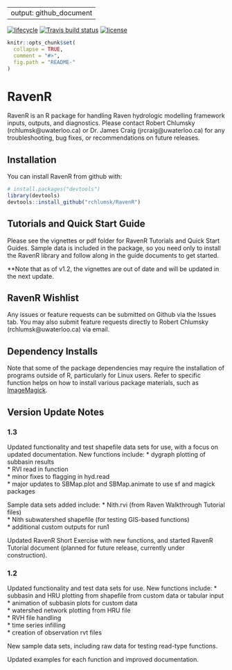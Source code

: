 
---
output: github_document
---

[![lifecycle](https://img.shields.io/badge/lifecycle-experimental-orange.svg)](https://www.tidyverse.org/lifecycle/#experimental) [![Travis build status](https://travis-ci.org/rchlumsk/RavenR.svg?branch=master)](https://travis-ci.org/rchlumsk/RavenR)
[![license](https://img.shields.io/badge/license-GPL3-lightgrey.svg)](https://choosealicense.com/)


```r
knitr::opts_chunk$set(
  collapse = TRUE,
  comment = "#>",
  fig.path = "README-"
)
```

# RavenR

RavenR is an R package for handling Raven hydrologic modelling framework inputs, outputs, and diagnostics. Please contact Robert Chlumsky (rchlumsk@uwaterloo.ca) or Dr. James Craig (jrcraig@uwaterloo.ca) for any troubleshooting, bug fixes, or recommendations on future releases.

## Installation

You can install RavenR from github with:

```r
# install.packages("devtools")
library(devtools)
devtools::install_github("rchlumsk/RavenR")
```

## Tutorials and Quick Start Guide

Please see the vignettes or pdf folder for RavenR Tutorials and Quick Start Guides. Sample data is included in the package, so you need only to install the RavenR library and follow along in the guide documents to get started.

**Note that as of v1.2, the vignettes are out of date and will be updated in the next update.

## RavenR Wishlist

Any issues or feature requests can be submitted on Github via the Issues tab. You may also submit feature requests directly to Robert Chlumsky (rchlumsk@uwaterloo.ca) via email.

## Dependency Installs

Note that some of the package dependencies may require the installation of programs outside of R, particularly for Linux users. Refer to specific function helps on how to install various package materials, such as [ImageMagick](https://www.imagemagick.org/script/download.php). 

## Version Update Notes

### 1.3

Updated functionality and test shapefile data sets for use, with a focus on updated documentation. New functions include:
* dygraph plotting of subbasin results  
* RVI read in function  
* minor fixes to flagging in hyd.read  
* major updates to SBMap.plot and SBMap.animate to use sf and magick packages  

Sample data sets added include:
* Nith.rvi (from Raven Walkthrough Tutorial files)  
* Nith subwatershed shapefile (for testing GIS-based functions)  
* additional custom outputs for run1  

Updated RavenR Short Exercise with new functions, and started RavenR Tutorial document (planned for future release, currently under construction).

### 1.2

Updated functionality and test data sets for use. New functions include:
* subbasin and HRU plotting from shapefile from custom data or tabular input  
* animation of subbasin plots for custom data  
* watershed network plotting from HRU file  
* RVH file handling  
* time series infilling  
* creation of observation rvt files  

New sample data sets, including raw data for testing read-type functions.

Updated examples for each function and improved documentation.

